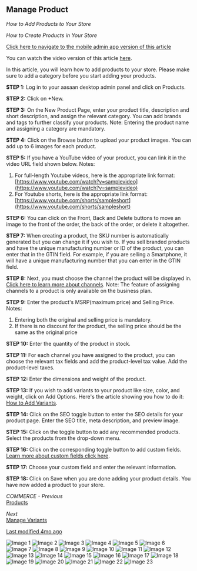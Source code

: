 ## Manage Product

*How to Add Products to Your Store*

*How to Create Products in Your Store*

[Click here to navigate to the mobile admin app version of this article](#)

You can watch the video version of this article [here](#).

In this article, you will learn how to add products to your store. Please make sure to add a category before you start adding your products.

**STEP 1:**
Log in to your aasaan desktop admin panel and click on Products.

**STEP 2:**
Click on +New.

**STEP 3:**
On the New Product Page, enter your product title, description and short description, and assign the relevant category. You can add brands and tags to further classify your products.
Note: Entering the product name and assigning a category are mandatory.

**STEP 4:**
Click on the Browse button to upload your product images. You can add up to 6 images for each product.

**STEP 5:**
If you have a YouTube video of your product, you can link it in the video URL field shown below.
Notes:
1. For full-length Youtube videos, here is the appropriate link format: [https://www.youtube.com/watch?v=samplevideo](https://www.youtube.com/watch?v=samplevideo)
2. For Youtube shorts, here is the appropriate link format: [https://www.youtube.com/shorts/sampleshort](https://www.youtube.com/shorts/sampleshort)

**STEP 6:**
You can click on the Front, Back and Delete buttons to move an image to the front of the order, the back of the order, or delete it altogether.

**STEP 7:**
When creating a product, the SKU number is automatically generated but you can change it if you wish to.
If you sell branded products and have the unique manufacturing number or ID of the product, you can enter that in the GTIN field. For example, if you are selling a Smartphone, it will have a unique manufacturing number that you can enter in the GTIN field.

**STEP 8:**
Next, you must choose the channel the product will be displayed in. [Click here to learn more about channels](#).
Note: The feature of assigning channels to a product is only available on the business plan.

**STEP 9:**
Enter the product's MSRP(maximum price) and Selling Price.
Notes:
1. Entering both the original and selling price is mandatory.
2. If there is no discount for the product, the selling price should be the same as the original price

**STEP 10:**
Enter the quantity of the product in stock.

**STEP 11:**
For each channel you have assigned to the product, you can choose the relevant tax fields and add the product-level tax value.
Add the product-level taxes.

**STEP 12:**
Enter the dimensions and weight of the product.

**STEP 13:**
If you wish to add variants to your product like size, color, and weight, click on Add Options. Here's the article showing you how to do it: [How to Add Variants](#).

**STEP 14:**
Click on the SEO toggle button to enter the SEO details for your product page.
Enter the SEO title, meta description, and preview image.

**STEP 15:**
Click on the toggle button to add any recommended products.
Select the products from the drop-down menu.

**STEP 16:**
Click on the corresponding toggle button to add custom fields. [Learn more about custom fields click here](#).

**STEP 17:**
Choose your custom field and enter the relevant information.

**STEP 18:**
Click on Save when you are done adding your product details.
You have now added a product to your store.

*COMMERCE - Previous*  
[Products](#)

*Next*  
[Manage Variants](#)

[Last modified 4mo ago](#)

![Image 1](https://cdn.aasaan.app/docs/manage/manage_1.png)
![Image 2](https://cdn.aasaan.app/docs/manage/manage_2.png)
![Image 3](https://cdn.aasaan.app/docs/manage/manage_3.png)
![Image 4](https://cdn.aasaan.app/docs/manage/manage_4.png)
![Image 5](https://cdn.aasaan.app/docs/manage/manage_5.png)
![Image 6](https://cdn.aasaan.app/docs/manage/manage_6.png)
![Image 7](https://cdn.aasaan.app/docs/manage/manage_7.png)
![Image 8](https://cdn.aasaan.app/docs/manage/manage_8.png)
![Image 9](https://cdn.aasaan.app/docs/manage/manage_9.png)
![Image 10](https://cdn.aasaan.app/docs/manage/manage_10.png)
![Image 11](https://cdn.aasaan.app/docs/manage/manage_11.png)
![Image 12](https://cdn.aasaan.app/docs/manage/manage_12.png)
![Image 13](https://cdn.aasaan.app/docs/manage/manage_13.png)
![Image 14](https://cdn.aasaan.app/docs/manage/manage_14.png)
![Image 15](https://cdn.aasaan.app/docs/manage/manage_15.png)
![Image 16](https://cdn.aasaan.app/docs/manage/manage_16.png)
![Image 17](https://cdn.aasaan.app/docs/manage/manage_17.png)
![Image 18](https://cdn.aasaan.app/docs/manage/manage_18.png)
![Image 19](https://cdn.aasaan.app/docs/manage/manage_19.png)
![Image 20](https://cdn.aasaan.app/docs/manage/manage_20.png)
![Image 21](https://cdn.aasaan.app/docs/manage/manage_21.png)
![Image 22](https://cdn.aasaan.app/docs/manage/manage_22.png)
![Image 23](https://cdn.aasaan.app/docs/manage/manage_23.png)
